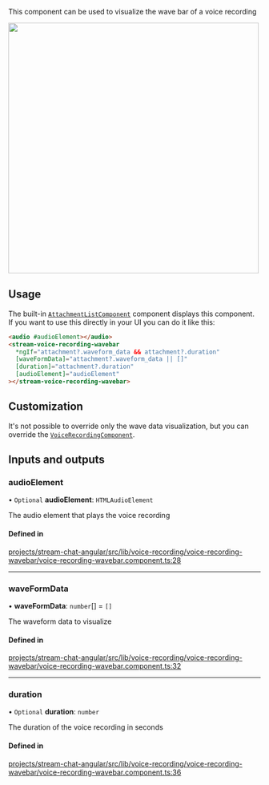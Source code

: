 
This component can be used to visualize the wave bar of a voice recording

<img src={WavebarScreenshot} width="500" />

## Usage

The built-in [`AttachmentListComponent`](../../components/AttachmentListComponent) component displays this component. If you want to use this directly in your UI you can do it like this:

```html
<audio #audioElement></audio>
<stream-voice-recording-wavebar
  *ngIf="attachment?.waveform_data && attachment?.duration"
  [waveFormData]="attachment?.waveform_data || []"
  [duration]="attachment?.duration"
  [audioElement]="audioElement"
></stream-voice-recording-wavebar>
```

## Customization

It's not possible to override only the wave data visualization, but you can override the [`VoiceRecordingComponent`](../services/CustomTemplatesService.mdx/#voicerecordingattachmenttemplate).

[//]: # "Start of generated content"

## Inputs and outputs

### audioElement

• `Optional` **audioElement**: `HTMLAudioElement`

The audio element that plays the voice recording

#### Defined in

[projects/stream-chat-angular/src/lib/voice-recording/voice-recording-wavebar/voice-recording-wavebar.component.ts:28](https://github.com/GetStream/stream-chat-angular/blob/55bec1e16d44cb13904192a075905e7e4dcb08b3/projects/stream-chat-angular/src/lib/voice-recording/voice-recording-wavebar/voice-recording-wavebar.component.ts#L28)

---

### waveFormData

• **waveFormData**: `number`[] = `[]`

The waveform data to visualize

#### Defined in

[projects/stream-chat-angular/src/lib/voice-recording/voice-recording-wavebar/voice-recording-wavebar.component.ts:32](https://github.com/GetStream/stream-chat-angular/blob/55bec1e16d44cb13904192a075905e7e4dcb08b3/projects/stream-chat-angular/src/lib/voice-recording/voice-recording-wavebar/voice-recording-wavebar.component.ts#L32)

---

### duration

• `Optional` **duration**: `number`

The duration of the voice recording in seconds

#### Defined in

[projects/stream-chat-angular/src/lib/voice-recording/voice-recording-wavebar/voice-recording-wavebar.component.ts:36](https://github.com/GetStream/stream-chat-angular/blob/55bec1e16d44cb13904192a075905e7e4dcb08b3/projects/stream-chat-angular/src/lib/voice-recording/voice-recording-wavebar/voice-recording-wavebar.component.ts#L36)

[//]: # "End of generated content"
